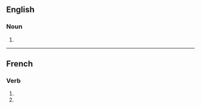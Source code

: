 ==English==

===Noun===
{{head|en|noun plural form}}

# {{plural of|oppression|lang=en}}

----

==French==

===Verb===
{{head|fr|verb form}}

# {{inflection of|oppresser||1|p|impf|indc|lang=fr}}
# {{inflection of|oppresser||1|p|pres|subj|lang=fr}}